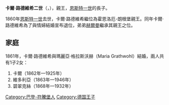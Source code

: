 {{Multiple issues|
{{Expand language|1=en|time=2021-04-06T12:31:34+00:00}}
{{Unreferenced|time=2021-04-06T12:31:34+00:00}}
}}
'''卡爾·路德維希二世'''（{{lang-de|Karl Ludwig II}}，{{bd|1829年|10月25日|1907年|5月16日}}），{{le|霍恩洛厄-朗根堡|Hohenlohe-Langenburg}}親王，[[恩斯特一世_(霍恩洛厄-朗根堡)|恩斯特一世]]的長子。

1860年[[恩斯特一世_(霍恩洛厄-朗根堡)|恩斯特一世]]去世，卡爾·路德維希繼位為霍恩洛厄-朗根堡親王。同年卡爾·路德維希為了與情婦結婚宣布退位，弟弟[[霍恩洛厄-朗根堡的赫爾曼|赫爾曼]]繼承其親王之位。

== 家庭 ==
1861年，卡爾·路德維希與瑪麗亞·格拉斯沃赫（Maria Grathwohl）結婚，兩人共有1子2女：
# 卡爾（1862年—1925年）
# 維多利亞（1863年—1946年）
# 碧翠克絲（1868年—1932年）

[[Category:巴登-符騰堡人|Category:巴登-符騰堡人]]
[[Category:德国王子|Category:德国王子]]